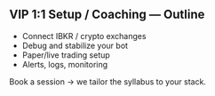 ## VIP 1:1 Setup / Coaching — Outline

- Connect IBKR / crypto exchanges
- Debug and stabilize your bot
- Paper/live trading setup
- Alerts, logs, monitoring

Book a session → we tailor the syllabus to your stack.

